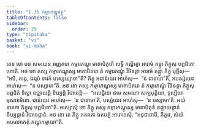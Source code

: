 ```yaml
---
title: "1.35 កម្មារភណ្ឌុវត្ថុ"
tableOfContents: false
sidebar:
  order: 29
type: "tipitaka"
basket: "vi"
book: "vi-maha"
---
```



<DynamicBreadcrumb />

<Division number="98" book="vi-maha">

<Paragraph number="436" book="vi-maha">
តេន ខោ បន សមយេន អញ្ញតរោ កម្មារភណ្ឌុ មាតាបិតូហិ សទ្ធឹ ភណ្ឌិត្វា អារាមំ គន្ត្វា ភិក្ខូសុ បព្ពជិតោ ហោតិ. អថ ខោ តស្ស កម្មារភណ្ឌុស្ស មាតាបិតរោ តំ កម្មារភណ្ឌុំ វិចិនន្តា អារាមំ គន្ត្វា ភិក្ខូ បុច្ឆឹសុ—  “អបិ, ភន្តេ, ឯវរូបំ ទារកំ បស្សេយ្យាថា”តិ? ភិក្ខូ អជានំយេវ អាហំសុ—  “ន ជានាមា”តិ, អបស្សំយេវ អាហំសុ—  “ន បស្សាមា”តិ. អថ ខោ តស្ស កម្មារភណ្ឌុស្ស មាតាបិតរោ តំ កម្មារភណ្ឌុំ វិចិនន្តា ភិក្ខូសុ បព្ពជិតំ ទិស្វា ឧជ្ឈាយន្តិ ខិយ្យន្តិ វិបាចេន្តិ—  “អលជ្ជិនោ ឥមេ សមណា សក្យបុត្តិយា, ទុស្សីលា មុសាវាទិនោ. ជានំយេវ អាហំសុ—  ‘ន ជានាមា’តិ, បស្សំយេវ អាហំសុ—  ‘ន បស្សាមា’តិ. អយំ ទារកោ ភិក្ខូសុ បព្ពជិតោ”តិ. អស្សោសុំ ខោ ភិក្ខូ តស្ស កម្មារភណ្ឌុស្ស មាតាបិតូនំ ឧជ្ឈាយន្តានំ ខិយ្យន្តានំ វិបាចេន្តានំ. អថ ខោ តេ ភិក្ខូ ភគវតោ ឯតមត្ថំ អារោចេសុំ. “អនុជានាមិ, ភិក្ខវេ, សំឃំ អបលោកេតុំ ភណ្ឌុកម្មាយា”តិ.
</Paragraph>
</Division>